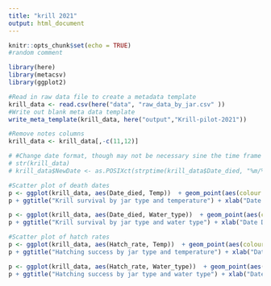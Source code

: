 ```yaml
---
title: "krill 2021"
output: html_document
---
```


```r
knitr::opts_chunk$set(echo = TRUE)
#random comment
```


```r
library(here)
library(metacsv)
library(ggplot2)

#Read in raw data file to create a metadata template
krill_data <- read.csv(here("data", "raw_data_by_jar.csv" ))
#Write out blank meta data template
write_meta_template(krill_data, here("output","Krill-pilot-2021"))
```

```r
#Remove notes columns
krill_data <- krill_data[,-c(11,12)]

# #Change date format, though may not be necessary sine the time frame is so short
# str(krill_data)
# krill_data$NewDate <- as.POSIXct(strptime(krill_data$Date_died, "%m/%e/%Y"))

#Scatter plot of death dates
p <- ggplot(krill_data, aes(Date_died, Temp))  + geom_point(aes(colour = Jar_type), size=3, position=position_jitter(h=0.15,w=0.15))
p + ggtitle("Krill survival by jar type and temperature") + xlab("Date Died") + ylab("Temp")

p <- ggplot(krill_data, aes(Date_died, Water_type))  + geom_point(aes(colour = Jar_type), size=3, position=position_jitter(h=0.15,w=0.15))
p + ggtitle("Krill survival by jar type and water type") + xlab("Date Died") + ylab("Water type") 

#Scatter plot of hatch rates
p <- ggplot(krill_data, aes(Hatch_rate, Temp))  + geom_point(aes(colour = Jar_type), size=3, position=position_jitter(h=0.15,w=0.15))
p + ggtitle("Hatching success by jar type and temperature") + xlab("Date Died") + ylab("Temp")

p <- ggplot(krill_data, aes(Hatch_rate, Water_type))  + geom_point(aes(colour = Jar_type), size=3, position=position_jitter(h=0.15,w=0.15))
p + ggtitle("Hatching success by jar type and water type") + xlab("Date Died") + ylab("Water type") 

```


